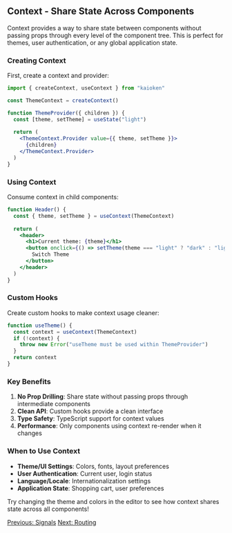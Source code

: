 
## Context - Share State Across Components

Context provides a way to share state between components without passing props through every level of the component tree. This is perfect for themes, user authentication, or any global application state.

### Creating Context

First, create a context and provider:

```jsx
import { createContext, useContext } from "kaioken"

const ThemeContext = createContext()

function ThemeProvider({ children }) {
  const [theme, setTheme] = useState("light")
  
  return (
    <ThemeContext.Provider value={{ theme, setTheme }}>
      {children}
    </ThemeContext.Provider>
  )
}
```

### Using Context

Consume context in child components:

```jsx
function Header() {
  const { theme, setTheme } = useContext(ThemeContext)
  
  return (
    <header>
      <h1>Current theme: {theme}</h1>
      <button onclick={() => setTheme(theme === "light" ? "dark" : "light")}>
        Switch Theme
      </button>
    </header>
  )
}
```

### Custom Hooks

Create custom hooks to make context usage cleaner:

```jsx
function useTheme() {
  const context = useContext(ThemeContext)
  if (!context) {
    throw new Error("useTheme must be used within ThemeProvider")
  }
  return context
}
```

### Key Benefits

1. **No Prop Drilling**: Share state without passing props through intermediate components
2. **Clean API**: Custom hooks provide a clean interface
3. **Type Safety**: TypeScript support for context values
4. **Performance**: Only components using context re-render when it changes

### When to Use Context

- **Theme/UI Settings**: Colors, fonts, layout preferences
- **User Authentication**: Current user, login status
- **Language/Locale**: Internationalization settings
- **Application State**: Shopping cart, user preferences

Try changing the theme and colors in the editor to see how context shares state across all components!

<div className="flex justify-between">
  <a href="/tutorial/state/signals" className="link-button">Previous: Signals</a>
  <a href="/tutorial/routing" className="link-button">Next: Routing</a>
</div>
